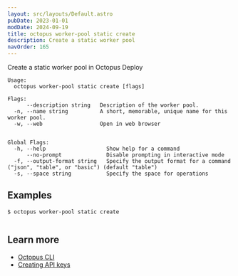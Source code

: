 ```yaml
---
layout: src/layouts/Default.astro
pubDate: 2023-01-01
modDate: 2024-09-19
title: octopus worker-pool static create
description: Create a static worker pool
navOrder: 165
---
```


Create a static worker pool in Octopus Deploy

```
Usage:
  octopus worker-pool static create [flags]

Flags:
      --description string   Description of the worker pool.
  -n, --name string          A short, memorable, unique name for this worker pool.
  -w, --web                  Open in web browser


Global Flags:
  -h, --help                   Show help for a command
      --no-prompt              Disable prompting in interactive mode
  -f, --output-format string   Specify the output format for a command ("json", "table", or "basic") (default "table")
  -s, --space string           Specify the space for operations

```

## Examples

<SamplesInstance />

```
$ octopus worker-pool static create


```

## Learn more

- [Octopus CLI](/docs/octopus-rest-api/cli)
- [Creating API keys](/docs/octopus-rest-api/how-to-create-an-api-key)